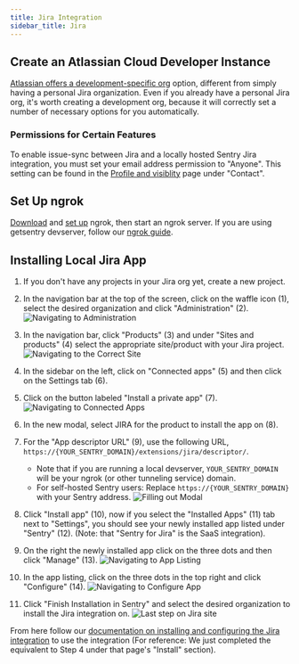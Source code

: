 ```yaml
---
title: Jira Integration
sidebar_title: Jira
---
```


## Create an Atlassian Cloud Developer Instance

[Atlassian offers a development-specific org](http://go.atlassian.com/cloud-dev) option, different from simply having a personal Jira organization. Even if you already have a personal Jira org, it's worth creating a development org, because it will correctly set a number of necessary options for you automatically.

### Permissions for Certain Features

To enable issue-sync between Jira and a locally hosted Sentry Jira integration, you must set your email address permission to "Anyone". This setting can be found in the [Profile and visiblity](https://id.atlassian.com/manage-profile/profile-and-visibility) page under "Contact".


## Set Up ngrok

[Download](https://ngrok.com/download) and [set up](https://ngrok.com/docs/getting-started/) ngrok, then start an ngrok server. If you are using getsentry devserver, follow our [ngrok guide](https://develop.sentry.dev/development-infrastructure/ngrok/).

## Installing Local Jira App

1. If you don't have any projects in your Jira org yet, create a new project.
2. In the navigation bar at the top of the screen, click on the waffle icon (1), select the desired organization and click "Administration" (2).
![Navigating to Administration](./images/jira-setup1.png)

3. In the navigation bar, click "Products" (3) and under "Sites and products" (4) select the appropriate site/product with your Jira project.
![Navigating to the Correct Site](./images/jira-setup1.5.png)

4. In the sidebar on the left, click on "Connected apps" (5) and then click on the Settings tab (6).
5. Click on the button labeled "Install a private app" (7).
![Navigating to Connected Apps](./images/jira-setup2.png)

6. In the new modal, select JIRA for the product to install the app on (8).
7. For the "App descriptor URL" (9), use the following URL, `https://{YOUR_SENTRY_DOMAIN}/extensions/jira/descriptor/`.
    * Note that if you are running a local devserver, `YOUR_SENTRY_DOMAIN` will be your ngrok (or other tunneling service) domain.
    * For self-hosted Sentry users: Replace `https://{YOUR_SENTRY_DOMAIN}` with your Sentry address.
![Filling out Modal](./images/jira-setup3.png)

8. Click "Install app" (10), now if you select the "Installed Apps" (11) tab next to "Settings", you should see your newly installed app listed under "Sentry" (12). (Note: that "Sentry for Jira" is the SaaS integration).
9. On the right the newly installed app click on the three dots and then click "Manage" (13).
![Navigating to App Listing](./images/jira-setup4.png)

10. In the app listing, click on the three dots in the top right and click "Configure" (14).
![Navigating to Configure App](./images/jira-setup5.png)

11. Click "Finish Installation in Sentry" and select the desired organization to install the Jira integration on.
![Last step on Jira site](./images/jira-setup6.png)

From here follow our [documentation on installing and configuring the Jira integration](https://docs.sentry.io/product/integrations/issue-tracking/jira/) to use the integration (For reference: We just completed the equivalent to Step 4 under that page's "Install" section).
